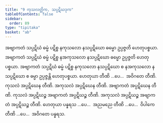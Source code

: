 ```yaml
---
title: "9 ကုသလတ္တိက, သပ္ပဋိဃဒုက"
tableOfContents: false
sidebar:
  order: 89
type: "tipitaka"
basket: "ab"
---
```



<DynamicBreadcrumb />

<Division number="19">

<Paragraph number="52">
အဗျာကတံ သပ္ပဋိဃံ ဓမ္မံ ပဋိစ္စ နကုသလော နသပ္ပဋိဃော ဓမ္မော ဥပ္ပဇ္ဇတိ ဟေတုပစ္စယာ. အဗျာကတံ သပ္ပဋိဃံ ဓမ္မံ ပဋိစ္စ နအကုသလော နသပ္ပဋိဃော ဓမ္မော ဥပ္ပဇ္ဇတိ ဟေတုပစ္စယာ. အဗျာကတံ သပ္ပဋိဃံ ဓမ္မံ ပဋိစ္စ နကုသလော နသပ္ပဋိဃော စ နအကုသလော နသပ္ပဋိဃော စ ဓမ္မာ ဥပ္ပဇ္ဇန္တိ ဟေတုပစ္စယာ. ဟေတုယာ တီဏိ …ပေ…  အဝိဂတေ တီဏိ.
</Paragraph>

<Paragraph number="53">
ကုသလံ အပ္ပဋိဃေန တီဏိ. အကုသလံ အပ္ပဋိဃေန တီဏိ. အဗျာကတံ အပ္ပဋိဃေန တီဏိ. ကုသလံ အပ္ပဋိဃဉ္စ အဗျာကတံ အပ္ပဋိဃဉ္စ တီဏိ. အကုသလံ အပ္ပဋိဃဉ္စ အဗျာကတံ အပ္ပဋိဃဉ္စ တီဏိ. ဟေတုယာ ပန္နရသ …ပေ…  အညမညေ တီဏိ …ပေ…  ဝိပါကေ တီဏိ …ပေ…  အဝိဂတေ ပန္နရသ.
</Paragraph>
</Division>